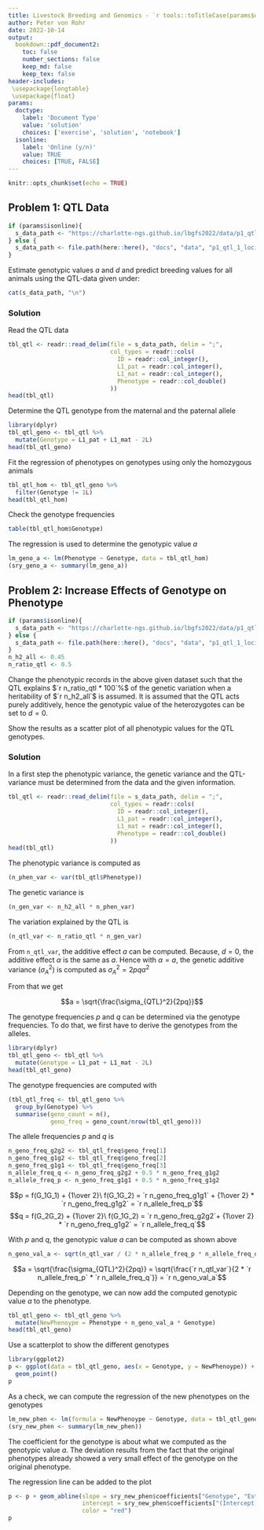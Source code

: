 ```yaml
---
title: Livestock Breeding and Genomics - `r tools::toTitleCase(params$doctype)` 4
author: Peter von Rohr
date: 2022-10-14
output:
  bookdown::pdf_document2:
    toc: false
    number_sections: false
    keep_md: false
    keep_tex: false
header-includes:
 \usepackage{longtable}
 \usepackage{float}
params:
  doctype:
    label: 'Document Type'
    value: 'solution'
    choices: ['exercise', 'solution', 'notebook']
  isonline:
    label: 'Online (y/n)'
    value: TRUE
    choices: [TRUE, FALSE]
---
```



```r
knitr::opts_chunk$set(echo = TRUE)
```


## Problem 1: QTL Data
```r
if (params$isonline){
  s_data_path <- "https://charlotte-ngs.github.io/lbgfs2022/data/p1_qtl_1_loci.csv"  
} else {
  s_data_path <- file.path(here::here(), "docs", "data", "p1_qtl_1_loci.csv")
}
```

Estimate genotypic values $a$ and $d$ and predict breeding values for all animals using the QTL-data given under:

```r
cat(s_data_path, "\n")
```


<!-- your-solution-start
### Your Solution

* Start by re-formatting the paternal and maternal alleles into a genotype
* Use a linear regression to estimate genotypic values
* Predict breeding values for all animals

---  your-solution-end -->


<!-- master-solution-start -->

### Solution

Read the QTL data

```r
tbl_qtl <- readr::read_delim(file = s_data_path, delim = ";",
                             col_types = readr::cols(
                               ID = readr::col_integer(),
                               L1_pat = readr::col_integer(),
                               L1_mat = readr::col_integer(),
                               Phenotype = readr::col_double()
                             ))
head(tbl_qtl)
```

Determine the QTL genotype from the maternal and the paternal allele

```r
library(dplyr)
tbl_qtl_geno <- tbl_qtl %>%
  mutate(Genotype = L1_pat + L1_mat - 2L)
head(tbl_qtl_geno)
```

Fit the regression of phenotypes on genotypes using only the homozygous animals

```r
tbl_qtl_hom <- tbl_qtl_geno %>%
  filter(Genotype != 1L)
head(tbl_qtl_hom)
```

Check the genotype frequencies

```r
table(tbl_qtl_hom$Genotype)
```

The regression is used to determine the genotypic value $a$

```r
lm_geno_a <- lm(Phenotype ~ Genotype, data = tbl_qtl_hom)
(sry_geno_a <- summary(lm_geno_a))
``` 


<!-- master-solution-end -->
 

## Problem 2: Increase Effects of Genotype on Phenotype
```r
if (params$isonline){
  s_data_path <- "https://charlotte-ngs.github.io/lbgfs2022/data/p1_qtl_1_loci.csv"  
} else {
  s_data_path <- file.path(here::here(), "docs", "data", "p1_qtl_1_loci.csv")
}
n_h2_all <- 0.45
n_ratio_qtl <- 0.5 
```

Change the phenotypic records in the above given dataset such that the QTL explains $`r n_ratio_qtl * 100`%$ of the genetic variation when a heritability of $`r n_h2_all`$ is assumed. It is assumed that the QTL acts purely additively, hence the genotypic value of the heterozygotes can be set to $d=0$. 

Show the results as a scatter plot of all phenotypic values for the QTL genotypes.

<!-- your-solution-start
### Your Solution

* Compute the genetic variance that can be attributed to the QTL based on the phenotypic variance on the heritability and on the amount of variation explained by the QTL. 
* Read the data and convert the paternal and the maternal alleles to QTL-genotypes
* Compute allele frequencies
* Compute the genotypic value $a$ from the QTL variance
* Add genotypic value to the phenotypes according to the QTL-Genotype
* Fit regression of new phenotypes on genotypes
* Show the results with plots


---  your-solution-end -->


<!-- master-solution-start -->

### Solution
In a first step the phenotypic variance, the genetic variance and the QTL-variance must be determined from the data and the given information.

```r
tbl_qtl <- readr::read_delim(file = s_data_path, delim = ";",
                             col_types = readr::cols(
                               ID = readr::col_integer(),
                               L1_pat = readr::col_integer(),
                               L1_mat = readr::col_integer(),
                               Phenotype = readr::col_double()
                             ))
head(tbl_qtl)
```

The phenotypic variance is computed as

```r
(n_phen_var <- var(tbl_qtl$Phenotype))
```

The genetic variance is 

```r
(n_gen_var <- n_h2_all * n_phen_var)
```

The variation explained by the QTL is

```r
(n_qtl_var <- n_ratio_qtl * n_gen_var)
```

From `n_qtl_var`, the additive effect $a$ can be computed. Because, $d=0$, the additive effect $\alpha$ is the same as $a$. Hence with $\alpha=a$, the genetic additive variance ($\sigma_A^2$) is computed as $\sigma_A^2 = 2pqa^2$

From that we get 

$$a = \sqrt{\frac{\sigma_{QTL}^2}{2pq}}$$

The genotype frequencies $p$ and $q$ can be determined via the genotype frequencies. To do that, we first have to derive the genotypes from the alleles. 

```r
library(dplyr)
tbl_qtl_geno <- tbl_qtl %>%
  mutate(Genotype = L1_pat + L1_mat - 2L)
head(tbl_qtl_geno)
```

The genotype frequencies are computed with

```r
(tbl_qtl_freq <- tbl_qtl_geno %>%
  group_by(Genotype) %>%
  summarise(geno_count = n(),
            geno_freq = geno_count/nrow(tbl_qtl_geno)))
```

The allele frequencies $p$ and $q$ is 

```r
n_geno_freq_g2g2 <- tbl_qtl_freq$geno_freq[1]
n_geno_freq_g1g2 <- tbl_qtl_freq$geno_freq[2]
n_geno_freq_g1g1 <- tbl_qtl_freq$geno_freq[3]
n_allele_freq_q <- n_geno_freq_g2g2 + 0.5 * n_geno_freq_g1g2
n_allele_freq_p <- n_geno_freq_g1g1 + 0.5 * n_geno_freq_g1g2
```

$$p = f(G_1G_1) + {1\over 2}\ f(G_1G_2) = `r n_geno_freq_g1g1` + {1\over 2} * `r n_geno_freq_g1g2` = `r n_allele_freq_p`$$
$$q = f(G_2G_2) + {1\over 2}\ f(G_1G_2) = `r n_geno_freq_g2g2`+ {1\over 2} * `r n_geno_freq_g1g2` = `r n_allele_freq_q`$$ 

With $p$ and $q$, the genotypic value $a$ can be computed as shown above

```r
n_geno_val_a <- sqrt(n_qtl_var / (2 * n_allele_freq_p * n_allele_freq_q))
```

$$a = \sqrt{\frac{\sigma_{QTL}^2}{2pq}} = \sqrt{\frac{`r n_qtl_var`}{2 * `r n_allele_freq_p` * `r n_allele_freq_q`}} = `r n_geno_val_a`$$

Depending on the genotype, we can now add the computed genotypic value $a$ to the phenotype. 

```r
tbl_qtl_geno <- tbl_qtl_geno %>% 
  mutate(NewPhenoype = Phenotype + n_geno_val_a * Genotype)
head(tbl_qtl_geno)
```

Use a scatterplot to show the different genotypes

```r
library(ggplot2)
p <- ggplot(data = tbl_qtl_geno, aes(x = Genotype, y = NewPhenoype)) + 
  geom_point()
p
```

As a check, we can compute the regression of the new phenotypes on the genotypes

```r
lm_new_phen <- lm(formula = NewPhenoype ~ Genotype, data = tbl_qtl_geno)
(sry_new_phen <- summary(lm_new_phen))
```

The coefficient for the genotype is about what we computed as the genotypic value $a$. The deviation results from the fact that the original phenotypes already showed a very small effect of the genotype on the original phenotype.

The regression line can be added to the plot

```r
p <- p + geom_abline(slope = sry_new_phen$coefficients["Genotype", "Estimate"], 
                     intercept = sry_new_phen$coefficients["(Intercept)", "Estimate"],
                     color = "red")
p
```


<!-- master-solution-end -->
 
